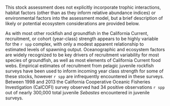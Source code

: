 This stock assessment does not explicitly incorporate trophic interactions, habitat factors
(other than as they inform relative abundance indices) or environmental factors into the assessment model, but a brief description of likely or potential ecosystem considerations are
provided below.

As with most other rockfish and groundfish in the California Current, recruitment, or
cohort (year-class) strength appears to be highly variable for the `r spp` complex, with only a modest apparent relationship to estimated levels of spawning output. Oceanographic and ecosystem factors are widely recognized to be key drivers of recruitment variability for most species of groundfish, as well as most elements of California Current food webs. Empirical estimates of recruitment from pelagic juvenile rockfish surveys have been used to inform incoming year class strength for some of these stocks, however `r spp` are infrequently encountered in these surveys. Between 1998 and 2013 the California Cooperative Oceanic Fisheries Investigation (CalCOFI) survey observed had 34 positive observations `r spp` out of nearly 300,000 total juvenile *Sebastes* encountered in juvenile surveys. 